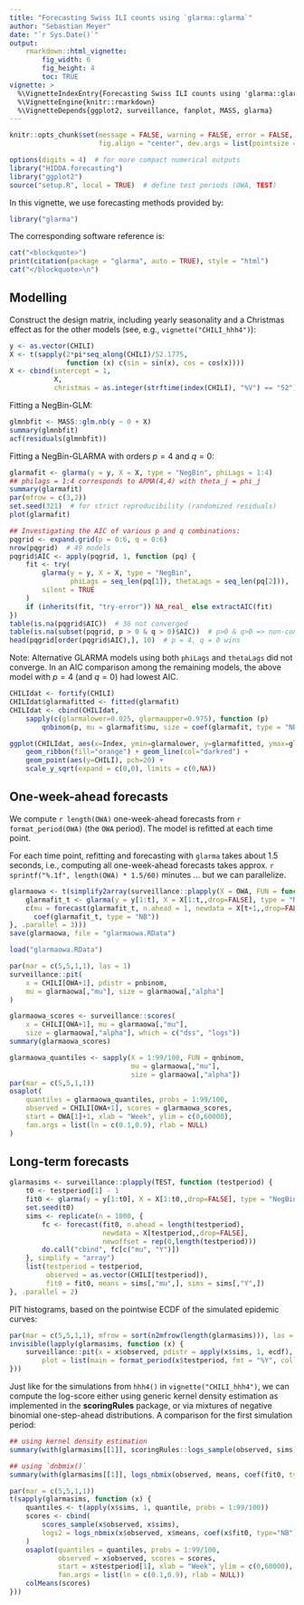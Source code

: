 ```yaml
---
title: "Forecasting Swiss ILI counts using `glarma::glarma`"
author: "Sebastian Meyer"
date: "`r Sys.Date()`"
output:
    rmarkdown::html_vignette:
        fig_width: 6
        fig_height: 4
        toc: TRUE
vignette: >
  %\VignetteIndexEntry{Forecasting Swiss ILI counts using 'glarma::glarma'}
  %\VignetteEngine{knitr::rmarkdown}
  %\VignetteDepends{ggplot2, surveillance, fanplot, MASS, glarma}
---
```


```r
knitr::opts_chunk$set(message = FALSE, warning = FALSE, error = FALSE,
                      fig.align = "center", dev.args = list(pointsize = 10))
```

```r
options(digits = 4)  # for more compact numerical outputs
library("HIDDA.forecasting")
library("ggplot2")
source("setup.R", local = TRUE)  # define test periods (OWA, TEST)
```

In this vignette, we use forecasting methods provided by:
```r
library("glarma")
```

The corresponding software reference is:
```r
cat("<blockquote>")
print(citation(package = "glarma", auto = TRUE), style = "html")
cat("</blockquote>\n")
```


## Modelling

Construct the design matrix, including yearly seasonality and a Christmas
effect as for the other models (see, e.g., `vignette("CHILI_hhh4")`):

```r
y <- as.vector(CHILI)
X <- t(sapply(2*pi*seq_along(CHILI)/52.1775,
              function (x) c(sin = sin(x), cos = cos(x))))
X <- cbind(intercept = 1,
           X,
           christmas = as.integer(strftime(index(CHILI), "%V") == "52"))
```

Fitting a NegBin-GLM:

```r
glmnbfit <- MASS::glm.nb(y ~ 0 + X)
summary(glmnbfit)
acf(residuals(glmnbfit))
```

Fitting a NegBin-GLARMA with orders $p = 4$ and $q = 0$:

```r
glarmafit <- glarma(y = y, X = X, type = "NegBin", phiLags = 1:4)
## philags = 1:4 corresponds to ARMA(4,4) with theta_j = phi_j
summary(glarmafit)
par(mfrow = c(3,2))
set.seed(321)  # for strict reproducibility (randomized residuals)
plot(glarmafit)
```

```r
## Investigating the AIC of various p and q combinations:
pqgrid <- expand.grid(p = 0:6, q = 0:6)
nrow(pqgrid)  # 49 models
pqgrid$AIC <- apply(pqgrid, 1, function (pq) {
    fit <- try(
        glarma(y = y, X = X, type = "NegBin",
               phiLags = seq_len(pq[1]), thetaLags = seq_len(pq[2])),
        silent = TRUE
    )
    if (inherits(fit, "try-error")) NA_real_ else extractAIC(fit)
})
table(is.na(pqgrid$AIC))  # 36 not converged
table(is.na(subset(pqgrid, p > 0 & q > 0)$AIC))  # p>0 & q>0 => non-convergence
head(pqgrid[order(pqgrid$AIC),], 10)  # p = 4, q = 0 wins
```

Note: Alternative GLARMA models using both `phiLags` and `thetaLags`
did not converge. In an AIC comparison among the remaining models,
the above model with $p=4$ (and $q=0$) had lowest AIC.


```r
CHILIdat <- fortify(CHILI)
CHILIdat$glarmafitted <- fitted(glarmafit)
CHILIdat <- cbind(CHILIdat,
    sapply(c(glarmalower=0.025, glarmaupper=0.975), function (p)
        qnbinom(p, mu = glarmafit$mu, size = coef(glarmafit, type = "NB"))))
```

```r
ggplot(CHILIdat, aes(x=Index, ymin=glarmalower, y=glarmafitted, ymax=glarmaupper)) +
    geom_ribbon(fill="orange") + geom_line(col="darkred") +
    geom_point(aes(y=CHILI), pch=20) +
    scale_y_sqrt(expand = c(0,0), limits = c(0,NA))
```



## One-week-ahead forecasts


We compute `r length(OWA)` one-week-ahead forecasts
from `r format_period(OWA)` (the `OWA` period).
The model is refitted at each time point.

For each time point, refitting and forecasting with `glarma` takes about 1.5 seconds, i.e.,
computing all one-week-ahead forecasts takes approx.
`r sprintf("%.1f", length(OWA) * 1.5/60)` minutes ... but we can parallelize.

```r
glarmaowa <- t(simplify2array(surveillance::plapply(X = OWA, FUN = function (t) {
    glarmafit_t <- glarma(y = y[1:t], X = X[1:t,,drop=FALSE], type = "NegBin", phiLags = 1:4)
    c(mu = forecast(glarmafit_t, n.ahead = 1, newdata = X[t+1,,drop=FALSE])$mu,
      coef(glarmafit_t, type = "NB"))
}, .parallel = 3)))
save(glarmaowa, file = "glarmaowa.RData")
```
```r
load("glarmaowa.RData")
```

```r
par(mar = c(5,5,1,1), las = 1)
surveillance::pit(
    x = CHILI[OWA+1], pdistr = pnbinom,
    mu = glarmaowa[,"mu"], size = glarmaowa[,"alpha"]
)
```

```r
glarmaowa_scores <- surveillance::scores(
    x = CHILI[OWA+1], mu = glarmaowa[,"mu"],
    size = glarmaowa[,"alpha"], which = c("dss", "logs"))
summary(glarmaowa_scores)
```

```r
glarmaowa_quantiles <- sapply(X = 1:99/100, FUN = qnbinom,
                              mu = glarmaowa[,"mu"],
                              size = glarmaowa[,"alpha"])
par(mar = c(5,5,1,1))
osaplot(
    quantiles = glarmaowa_quantiles, probs = 1:99/100,
    observed = CHILI[OWA+1], scores = glarmaowa_scores,
    start = OWA[1]+1, xlab = "Week", ylim = c(0,60000),
    fan.args = list(ln = c(0.1,0.9), rlab = NULL)
)
```



## Long-term forecasts


```r
glarmasims <- surveillance::plapply(TEST, function (testperiod) {
    t0 <- testperiod[1] - 1
    fit0 <- glarma(y = y[1:t0], X = X[1:t0,,drop=FALSE], type = "NegBin", phiLags = 1:4)
    set.seed(t0)
    sims <- replicate(n = 1000, {
        fc <- forecast(fit0, n.ahead = length(testperiod),
                       newdata = X[testperiod,,drop=FALSE],
                       newoffset = rep(0,length(testperiod)))
        do.call("cbind", fc[c("mu", "Y")])
    }, simplify = "array")
    list(testperiod = testperiod,
         observed = as.vector(CHILI[testperiod]),
         fit0 = fit0, means = sims[,"mu",], sims = sims[,"Y",])
}, .parallel = 2)
```

PIT histograms, based on the pointwise ECDF of the simulated epidemic curves:

```r
par(mar = c(5,5,1,1), mfrow = sort(n2mfrow(length(glarmasims))), las = 1)
invisible(lapply(glarmasims, function (x) {
    surveillance::pit(x = x$observed, pdistr = apply(x$sims, 1, ecdf),
        plot = list(main = format_period(x$testperiod, fmt = "%Y", collapse = "/")))
}))
```

Just like for the simulations from `hhh4()` in `vignette("CHILI_hhh4")`,
we can compute the log-score either using generic kernel density
estimation as implemented in the **scoringRules** package, or via mixtures
of negative binomial one-step-ahead distributions.
A comparison for the first simulation period:

```r
## using kernel density estimation
summary(with(glarmasims[[1]], scoringRules::logs_sample(observed, sims)))

## using `dnbmix()`
summary(with(glarmasims[[1]], logs_nbmix(observed, means, coef(fit0, type="NB"))))
```

```r
par(mar = c(5,5,1,1))
t(sapply(glarmasims, function (x) {
    quantiles <- t(apply(x$sims, 1, quantile, probs = 1:99/100))
    scores <- cbind(
        scores_sample(x$observed, x$sims),
        logs2 = logs_nbmix(x$observed, x$means, coef(x$fit0, type="NB"))
    )
    osaplot(quantiles = quantiles, probs = 1:99/100,
            observed = x$observed, scores = scores,
            start = x$testperiod[1], xlab = "Week", ylim = c(0,60000),
            fan.args = list(ln = c(0.1,0.9), rlab = NULL))
    colMeans(scores)
}))
```
